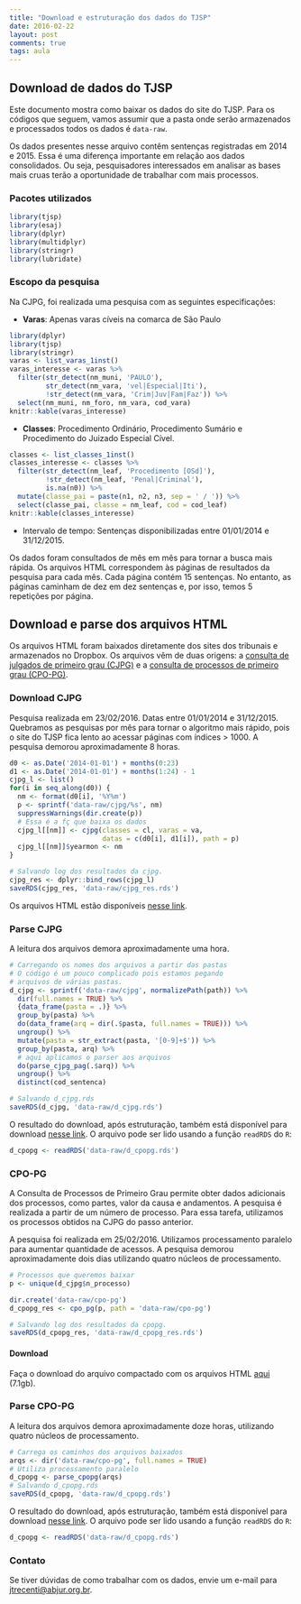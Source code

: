 ```yaml
---
title: "Download e estruturação dos dados do TJSP"
date: 2016-02-22
layout: post
comments: true
tags: aula
---
```


## Download de dados do TJSP

Este documento mostra como baixar os dados do site do TJSP.
Para os códigos que seguem, vamos assumir que a pasta onde serão
armazenados e processados todos os dados é `data-raw`.

Os dados presentes nesse arquivo contêm sentenças registradas em 2014 e 2015.
Essa é uma diferença importante em relação aos dados consolidados. Ou seja, 
pesquisadores interessados em analisar as bases mais cruas terão a oportunidade
de trabalhar com mais processos.

### Pacotes utilizados

```r
library(tjsp)
library(esaj)
library(dplyr)
library(multidplyr)
library(stringr)
library(lubridate)
```

### Escopo da pesquisa

Na CJPG, foi realizada uma pesquisa com as seguintes especificações:

- **Varas**: Apenas varas cíveis na comarca de São Paulo

```r
library(dplyr)
library(tjsp)
library(stringr)
varas <- list_varas_1inst()
varas_interesse <- varas %>%
  filter(str_detect(nm_muni, 'PAULO'),
         str_detect(nm_vara, 'vel|Especial|Iti'),
         !str_detect(nm_vara, 'Crim|Juv|Fam|Faz')) %>% 
  select(nm_muni, nm_foro, nm_vara, cod_vara)
knitr::kable(varas_interesse)
```

- **Classes**: Procedimento Ordinário, Procedimento Sumário e Procedimento do
Juizado Especial Cível.


```r
classes <- list_classes_1inst()
classes_interesse <- classes %>%
  filter(str_detect(nm_leaf, 'Procedimento [OSd]'),
         !str_detect(nm_leaf, 'Penal|Criminal'),
         is.na(n0)) %>% 
  mutate(classe_pai = paste(n1, n2, n3, sep = ' / ')) %>% 
  select(classe_pai, classe = nm_leaf, cod = cod_leaf)
knitr::kable(classes_interesse)
```

- Intervalo de tempo: Sentenças disponibilizadas entre 01/01/2014 e 31/12/2015.

Os dados foram consultados de mês em mês para tornar a busca mais rápida.
Os arquivos HTML correspondem às páginas de resultados da pesquisa para cada mês.
Cada página contém 15 sentenças. No entanto, as páginas caminham de dez em dez
sentenças e, por isso, temos 5 repetições por página.

## Download e parse dos arquivos HTML

Os arquivos HTML foram baixados diretamente dos sites dos tribunais e 
armazenados no Dropbox. Os arquivos vêm de duas origens: a
[consulta de julgados de primeiro grau (CJPG)](https://esaj.tjsp.jus.br/cjpg/) e a
[consulta de processos de primeiro grau (CPO-PG)](https://esaj.tjsp.jus.br/cpopg/open.do).

### Download CJPG

Pesquisa realizada em 23/02/2016.
Datas entre 01/01/2014 e 31/12/2015.
Quebramos as pesquisas por mês para tornar o algoritmo mais rápido, pois
o site do TJSP fica lento ao acessar páginas com índices > 1000.
A pesquisa demorou aproximadamente 8 horas.

```r
d0 <- as.Date('2014-01-01') + months(0:23)
d1 <- as.Date('2014-01-01') + months(1:24) - 1
cjpg_l <- list()
for(i in seq_along(d0)) {
  nm <- format(d0[i], '%Y%m')
  p <- sprintf('data-raw/cjpg/%s', nm)
  suppressWarnings(dir.create(p))
  # Essa é a fç que baixa os dados
  cjpg_l[[nm]] <- cjpg(classes = cl, varas = va, 
                       datas = c(d0[i], d1[i]), path = p)
  cjpg_l[[nm]]$yearmon <- nm
}

# Salvando log dos resultados da cjpg.
cjpg_res <- dplyr::bind_rows(cjpg_l)
saveRDS(cjpg_res, 'data-raw/cjpg_res.rds')
```

Os arquivos HTML estão disponíveis [nesse link](https://www.dropbox.com/s/6i4om1790ncnkj4/cjpg.zip?dl=0).

### Parse CJPG

A leitura dos arquivos demora aproximadamente uma hora.

```r
# Carregando os nomes dos arquivos a partir das pastas
# O código é um pouco complicado pois estamos pegando
# arquivos de várias pastas.
d_cjpg <- sprintf('data-raw/cjpg', normalizePath(path)) %>% 
  dir(full.names = TRUE) %>% 
  {data_frame(pasta = .)} %>% 
  group_by(pasta) %>% 
  do(data_frame(arq = dir(.$pasta, full.names = TRUE))) %>% 
  ungroup() %>% 
  mutate(pasta = str_extract(pasta, '[0-9]+$')) %>% 
  group_by(pasta, arq) %>% 
  # aqui aplicamos o parser aos arquivos
  do(parse_cjpg_pag(.$arq)) %>% 
  ungroup() %>% 
  distinct(cod_sentenca)

# Salvando d_cjpg.rds
saveRDS(d_cjpg, 'data-raw/d_cjpg.rds')
```

O resultado do download, após estruturação, também está disponível para download
[nesse link](https://www.dropbox.com/s/7tacun9dwnngt9x/d_cjpg.rds?dl=0). O arquivo pode ser lido usando a função `readRDS` do `R`:

```r
d_cpopg <- readRDS('data-raw/d_cpopg.rds')
```

### CPO-PG

A Consulta de Processos de Primeiro Grau permite obter dados adicionais
dos processos, como partes, valor da causa e andamentos. A pesquisa é realizada
a partir de um número de processo. Para essa tarefa, utilizamos os processos
obtidos na CJPG do passo anterior.

A pesquisa foi realizada em 25/02/2016.
Utilizamos processamento paralelo para aumentar quantidade de acessos.
A pesquisa demorou aproximadamente dois dias 
utilizando quatro núcleos de processamento.

```r
# Processos que queremos baixar
p <- unique(d_cjpg$n_processo)

dir.create('data-raw/cpo-pg')
d_cpopg_res <- cpo_pg(p, path = 'data-raw/cpo-pg')

# Salvando log dos resultados da cpopg.
saveRDS(d_cpopg_res, 'data-raw/d_cpopg_res.rds')
```

#### Download

Faça o download do arquivo compactado com os arquivos HTML [aqui](https://www.dropbox.com/s/613ojiswhgugqxd/cpopg.zip?dl=0) (7.1gb).

### Parse CPO-PG

A leitura dos arquivos demora aproximadamente doze horas,
utilizando quatro núcleos de processamento.

```r
# Carrega os caminhos dos arquivos baixados
arqs <- dir('data-raw/cpo-pg', full.names = TRUE)
# Utiliza processamento paralelo
d_cpopg <- parse_cpopg(arqs)
# Salvando d_cpopg.rds
saveRDS(d_cpopg, 'data-raw/d_cpopg.rds')
```

O resultado do download, após estruturação, também está disponível para download
[nesse link](https://www.dropbox.com/s/s83sn77whakhidv/d_cpopg.rds?dl=0). O arquivo pode ser lido usando a função `readRDS` do `R`:

```r
d_cpopg <- readRDS('data-raw/d_cpopg.rds')
```

### Contato

Se tiver dúvidas de como trabalhar com os dados, envie um e-mail para
[jtrecenti@abjur.org.br](mailto:jtrecenti@abjur.org.br).

